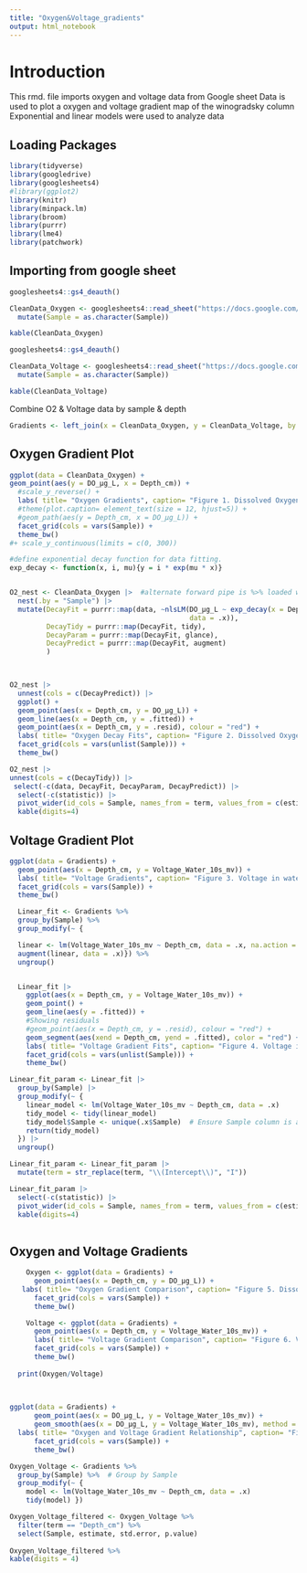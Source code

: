 ```yaml
---
title: "Oxygen&Voltage_gradients"
output: html_notebook
---
```


# Introduction

This rmd. file imports oxygen and voltage data from Google sheet
Data is used to plot a oxygen and voltage gradient map of the winogradsky column 
Exponential and linear models were used to analyze data

## Loading Packages 

```r
library(tidyverse) 
library(googledrive) 
library(googlesheets4)
#library(ggplot2)
library(knitr)
library(minpack.lm)
library(broom)
library(purrr)
library(lme4)
library(patchwork)
```

## Importing from google sheet

```r

googlesheets4::gs4_deauth()

CleanData_Oxygen <- googlesheets4::read_sheet("https://docs.google.com/spreadsheets/d/1hNakCyqPsTNRFpf1lGjoBQ-papyZ6xHKT6mcvh3LMb8/edit?pli=1&gid=842906991#gid=842906991", "CleanData_Oxygen") |>
  mutate(Sample = as.character(Sample))

kable(CleanData_Oxygen) 
```

```r

googlesheets4::gs4_deauth()

CleanData_Voltage <- googlesheets4::read_sheet("https://docs.google.com/spreadsheets/d/1hNakCyqPsTNRFpf1lGjoBQ-papyZ6xHKT6mcvh3LMb8/edit?pli=1&gid=842906991#gid=842906991", "CleanData_Voltage") |>
  mutate(Sample = as.character(Sample))

kable(CleanData_Voltage)
```

Combine O2 & Voltage data by sample & depth
```r
Gradients <- left_join(x = CleanData_Oxygen, y = CleanData_Voltage, by = c("Sample", "Depth_cm"))
```


## Oxygen Gradient Plot

```r
ggplot(data = CleanData_Oxygen) +
geom_point(aes(y = DO_µg_L, x = Depth_cm)) + 
  #scale_y_reverse() +
  labs( title= "Oxygen Gradients", caption= "Figure 1. Dissolved Oxygen (DO) (µg/L) measured in four Winogradsky colums at 5 depths (cm)") +
  #theme(plot.caption= element_text(size = 12, hjust=5)) +
  #geom_path(aes(y = Depth_cm, x = DO_µg_L)) +
  facet_grid(cols = vars(Sample)) +
  theme_bw()
#+ scale_y_continuous(limits = c(0, 300))
```

```r
#define exponential decay function for data fitting.
exp_decay <- function(x, i, mu){y = i * exp(mu * x)}


O2_nest <- CleanData_Oxygen |>  #alternate forward pipe is %>% loaded with tidyverse
  nest(.by = "Sample") |>
  mutate(DecayFit = purrr::map(data, ~nlsLM(DO_µg_L ~ exp_decay(x = Depth_cm, i, mu),
                                            data = .x)),
         DecayTidy = purrr::map(DecayFit, tidy),
         DecayParam = purrr::map(DecayFit, glance),
         DecayPredict = purrr::map(DecayFit, augment)
         )

 
```


```r
O2_nest |>
  unnest(cols = c(DecayPredict)) |>
  ggplot() +
  geom_point(aes(x = Depth_cm, y = DO_µg_L)) +
  geom_line(aes(x = Depth_cm, y = .fitted)) +
  geom_point(aes(x = Depth_cm, y = .resid), colour = "red") +
  labs( title= "Oxygen Decay Fits", caption= "Figure 2. Dissolved Oxygen (DO) (µg/L) measured in four Winogradsky colums at 5 depths (cm), fitted to an exponential decay model with residuals") +
  facet_grid(cols = vars(unlist(Sample))) +
  theme_bw()
```

```r
O2_nest |>
unnest(cols = c(DecayTidy)) |>
 select(-c(data, DecayFit, DecayParam, DecayPredict)) |>
  select(-c(statistic)) |>
  pivot_wider(id_cols = Sample, names_from = term, values_from = c(estimate, std.error, p.value)) |>
  kable(digits=4)
```

## Voltage Gradient Plot

```r

ggplot(data = Gradients) +
  geom_point(aes(x = Depth_cm, y = Voltage_Water_10s_mv)) + 
  labs( title= "Voltage Gradients", caption= "Figure 3. Voltage in water at 10 seconds (mv) measured in four Winogradsky colums at 5 depths (cm)") +
  facet_grid(cols = vars(Sample)) + 
  theme_bw()
```


```r

  Linear_fit <- Gradients %>% 
  group_by(Sample) %>%
  group_modify(~ {

  linear <- lm(Voltage_Water_10s_mv ~ Depth_cm, data = .x, na.action = na.exclude)
  augment(linear, data = .x)}) %>%
  ungroup()


  Linear_fit |>   
    ggplot(aes(x = Depth_cm, y = Voltage_Water_10s_mv)) +
    geom_point() +
    geom_line(aes(y = .fitted)) +
    #Showing residuals
    #geom_point(aes(x = Depth_cm, y = .resid), colour = "red") +
    geom_segment(aes(xend = Depth_cm, yend = .fitted), color = "red") +
    labs( title= "Voltage Gradient Fits", caption= "Figure 4. Voltage in water at 10 seconds (mv) measured in four Winogradsky colums at 5 depths (cm), fitted to a linear model with residuals") +
    facet_grid(cols = vars(unlist(Sample))) +
    theme_bw()


```


```r
 
Linear_fit_param <- Linear_fit |>
  group_by(Sample) |>
  group_modify(~ {
    linear_model <- lm(Voltage_Water_10s_mv ~ Depth_cm, data = .x)
    tidy_model <- tidy(linear_model)  
    tidy_model$Sample <- unique(.x$Sample)  # Ensure Sample column is added
    return(tidy_model)  
  }) |>
  ungroup() 

Linear_fit_param <- Linear_fit_param |>
  mutate(term = str_replace(term, "\\(Intercept\\)", "I"))

Linear_fit_param |>
  select(-c(statistic)) |>
  pivot_wider(id_cols = Sample, names_from = term, values_from = c(estimate, std.error, p.value)) |>
  kable(digits=4)
 
```

## Oxygen and Voltage Gradients

```r

    Oxygen <- ggplot(data = Gradients) +
      geom_point(aes(x = Depth_cm, y = DO_µg_L)) +
   labs( title= "Oxygen Gradient Comparison", caption= "Figure 5. Dissolved Oxygen (DO) (µg/L) measured in four Winogradsky colums at 5 depths (cm)") +
      facet_grid(cols = vars(Sample)) + 
      theme_bw()

    Voltage <- ggplot(data = Gradients) +
      geom_point(aes(x = Depth_cm, y = Voltage_Water_10s_mv)) +
      labs( title= "Voltage Gradient Comparison", caption= "Figure 6. Voltage in water at 10 seconds (mv) measured in four Winogradsky colums at 5 depths (cm)") +
      facet_grid(cols = vars(Sample)) + 
      theme_bw()
      
  print(Oxygen/Voltage)
  
  
```


```r

ggplot(data = Gradients) +
      geom_point(aes(x = DO_µg_L, y = Voltage_Water_10s_mv)) +
      geom_smooth(aes(x = DO_µg_L, y = Voltage_Water_10s_mv), method = "lm") +
  labs( title= "Oxygen and Voltage Gradient Relationship", caption= "Figure 7. Dissolved Oxygen (DO) (µg/L) (x) and Voltage (y) (mv) measured in four Winogradsky colums at 5 depths (cm)") +
      facet_grid(cols = vars(Sample)) + 
      theme_bw()

```
```r

Oxygen_Voltage <- Gradients %>%
  group_by(Sample) %>%  # Group by Sample
  group_modify(~ {
    model <- lm(Voltage_Water_10s_mv ~ Depth_cm, data = .x)
    tidy(model) })

Oxygen_Voltage_filtered <- Oxygen_Voltage %>%
  filter(term == "Depth_cm") %>%  
  select(Sample, estimate, std.error, p.value) 
 
Oxygen_Voltage_filtered %>%
kable(digits = 4)

```



